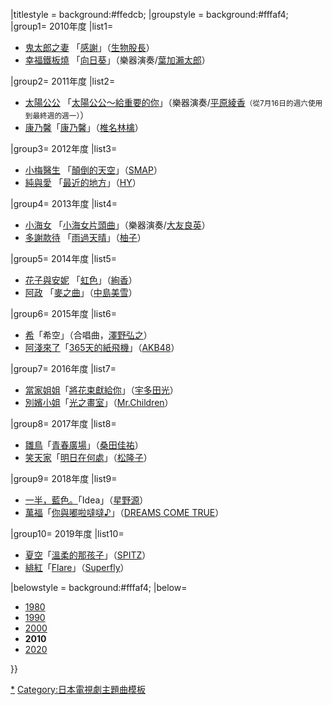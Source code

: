 {{Navbox
|bodyclass=hlist

|name=NHK連續電視小說主題曲2010年代
|title= NHK[[連續電視小說]]主題曲{{#if:{{{1|}}}|（{{{1|}}}）|}}
|titlestyle = background:#ffedcb;
|groupstyle = background:#fffaf4;
|group1= 2010年度
|list1= 
*[[鬼太郎之妻]] 「[[感謝 (生物股長單曲)|感謝]]」（[[生物股長]]）
*[[幸福鐵板燒]] 「[[EMOTIONISM|向日葵]]」（樂器演奏/[[葉加瀨太郎]]）
|group2= 2011年度
|list2= 
*[[太陽公公]] 「[[太陽公公〜給重要的你]]」（樂器演奏/[[平原綾香]]<small>（從7月16日的週六使用到最終週的週一）</small>）
*[[康乃馨 (電視劇)|康乃馨]]「[[康乃馨 (椎名林檎單曲)|康乃馨]]」（[[椎名林檎]]）
|group3= 2012年度
|list3= 
*[[小梅醫生]] 「[[顛倒的天空]]」（[[SMAP]]）
*[[純與愛]] 「[[Route29|最近的地方]]」（[[HY (樂隊)|HY]]）
|group4= 2013年度
|list4= 
*[[小海女]] 「[[連續電視小說「小海女」原聲帶|小海女片頭曲]]」（樂器演奏/[[大友良英]]）
*[[多謝款待]] 「[[雨過天晴]]」（[[柚子 (組合)|柚子]]）
|group5= 2014年度
|list5= 
*[[花子與安妮]] 「[[虹色 (絢香單曲)|虹色]]」（[[絢香]]）
*[[阿政]] 「[[麥之曲]]」（[[中島美雪]]）
|group6= 2015年度
|list6= 
*[[小希|希]]「希空」（合唱曲，[[澤野弘之]]）
*[[阿淺來了]]「[[紅唇Be My Baby|365天的紙飛機]]」（[[AKB48]]）
|group7= 2016年度
|list7= 
*[[當家姐姐]]「[[將花束獻給你]]」（[[宇多田光]]）
*[[別嬪小姐]]「[[光之畫室]]」（[[Mr.Children]]）
|group8= 2017年度
|list8= 
*[[雛鳥 (連續劇)|雛鳥]]「[[青春廣場 (單曲)|青春廣場]]」（[[桑田佳祐]]）
*[[笑天家]]「[[明日在何處]]」（[[松隆子]]）
|group9= 2018年度
|list9= 
*[[一半，藍色。]]「Idea」（[[星野源]]）
*[[萬福 (電視劇)|萬福]]「[[你與嘟啦噠噠♪]]」（[[DREAMS COME TRUE]]）
|group10= 2019年度
|list10= 
*[[夏空]]「[[溫柔的那孩子]]」（[[SPITZ]]）
*[[緋紅 (電視劇)|緋紅]]「[[Flare]]」（[[Superfly]]）
|belowstyle = background:#fffaf4;
|below=
*[[Template:NHK連續電視小說主題曲1980年代|1980]]
*[[Template:NHK連續電視小說主題曲1990年代|1990]]
*[[Template:NHK連續電視小說主題曲2000年代|2000]]
*'''2010'''
*[[Template:NHK連續電視小說主題曲2020年代|2020]]
}}<noinclude>
[[Category:連續電視小說主題曲|*]]
[[Category:日本電視劇主題曲模板]]
</noinclude>